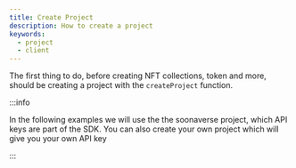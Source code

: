 ```yaml
---
title: Create Project
description: How to create a project
keywords:
  - project
  - client
---
```


The first thing to do, before creating NFT collections, token and more, should be creating a project with the `createProject` function.

:::info

In the following examples we will use the the soonaverse project, which API keys are part of the SDK. You can also create your own project which will give you your own API key

:::
 
```tsx file=../../../../../packages/sdk/examples/create_project.ts#L11-L24
```
